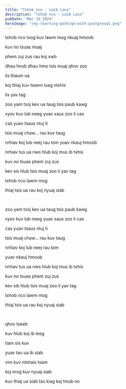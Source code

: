 ```yaml
---
title: "Txhob nco - Laib Laus"
description: "Txhob nco - Laib Laus"
pubDate: "Mar 19 2024"
heroImage: "/my-learning-path/go-with-postgresql.png"
---
```


txhob nco txog kuv lawm mog nkuaj hmoob

kuv no tsuas muaj

phem zuj zus rau koj xwb

dhau hnub dhau hmo tsis muaj qhov zoo

lis thaum ua

koj thiaj kuv tseem luag ntxhis

lis yav tag

zoo yam txoj kev ua taug tsis paub kawg

xyov kuv lub neeg yuav xaus zoo li cas

cas yuav tsaus ntuj ti

tsis muaj chaw... rau kuv taug

nrhiav koj lub neej rau tom
yuav nkauj hmoob

nrhiav tus ua nws hlub koj mus ib txhis

kuv no tsuas phem zuj zus

kev sis hlub tsis muaj zoo li yav tag

txhob nco lawm mog

thiaj tsis ua rau koj nyuaj siab

<br />

zoo yam txoj kev ua taug tsis paub kawg

xyov kuv lub neeg yuav xaus zoo li cas

cas yuav tsaus ntuj ti

tsis muaj chaw... rau kuv taug

nrhiav koj lub neej rau tom

yuav nkauj hmoob

nrhiav tus ua nws hlub koj mus ib txhis

kuv no tsuas phem zuj zus

kev sib hlub tsis muaj zoo li yav tag

txhob nco lawm mog

thiaj tsis ua rau koj nyuaj siab

<br />

qhov tseeb

kuv hlub koj ib leeg

tiam sis kuv

yuav tau ua ib siab

vim kuv ntshais tsam

koj nrog kuv nyuaj siab

kuv thiaj ua siab tso kiag koj hnub no
